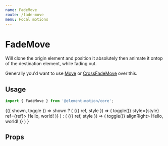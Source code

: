 ```yaml
---
name: FadeMove
route: /fade-move
menu: Focal motions
---
```



# FadeMove

Will clone the origin element and position it absolutely then animate it ontop of the destination element,
while fading out.

Generally you'd want to use [Move](/move) or [CrossFadeMove](/cross-fade-move) over this.

## Usage

```js
import { FadeMove } from '@element-motion/core';
```

<Playground>
  <Common.Toggler interval>
    {({ shown, toggle }) =>
      shown ? (
        <Motion name="fade-move" key="1">
          <FadeMove>
            {({ ref, style }) => (
              <Styled.Box onClick={() => toggle()} style={style} ref={ref}>
                Hello, world!
              </Styled.Box>
            )}
          </FadeMove>
        </Motion>
      ) : (
        <Motion name="fade-move" key="2">
          <FadeMove>
            {({ ref, style }) => (
              <Styled.Box style={style} ref={ref} onClick={() => toggle()} alignRight>
                Hello, world!
              </Styled.Box>
            )}
          </FadeMove>
        </Motion>
      )
    }
  </Common.Toggler>
</Playground>

## Props

<Props of={FadeMove} />
